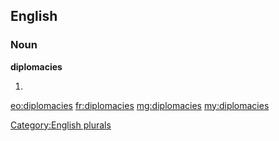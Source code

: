 ==English==

===Noun===
'''diplomacies'''

# {{plural of|[[diplomacy]]}}

[[Category:English plurals]]

[[eo:diplomacies]]
[[fr:diplomacies]]
[[mg:diplomacies]]
[[my:diplomacies]]